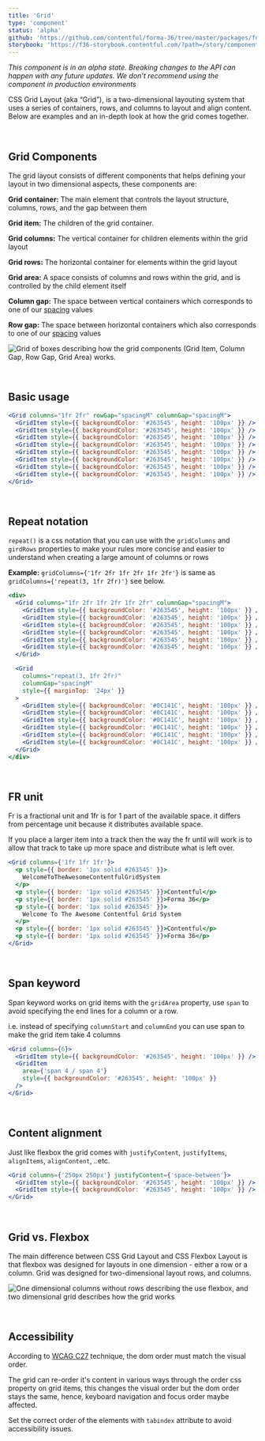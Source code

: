 ```yaml
---
title: 'Grid'
type: 'component'
status: 'alpha'
github: 'https://github.com/contentful/forma-36/tree/master/packages/forma-36-react-components/src/components/Grid'
storybook: 'https://f36-storybook.contentful.com/?path=/story/components-grid--default'
---
```

*This component is in an alpha state. Breaking changes to the API can happen with any future updates. We don't recommend using the component in production environments*

CSS Grid Layout (aka “Grid”), is a two-dimensional layouting system that uses a series of containers, rows, and columns to layout and align content. Below are examples and an in-depth look at how the grid comes together.

<br />

## Grid Components

The grid layout consists of different components that helps defining your layout in two dimensional aspects, these components are:

**Grid container:** The main element that controls the layout structure, columns, rows, and the gap between them

**Grid item:** The children of the grid container.

**Grid columns:** The vertical container for children elements within the grid layout

**Grid rows:** The horizontal container for elements within the grid layout

**Grid area:** A space consists of columns and rows within the grid, and is controlled by the child element itself

**Column gap:** The space between vertical containers which corresponds to one of our [spacing](/foundation/spacing/) values

**Row gap:** The space between horizontal containers which also corresponds to one of our [spacing](/foundation/spacing/) values

![Grid of boxes describing how the grid components (Grid Item, Column Gap, Row Gap, Grid Area) works.](./assets/grid_layout.png)

<br />

## Basic usage

```jsx
<Grid columns="1fr 2fr" rowGap="spacingM" columnGap="spacingM">
  <GridItem style={{ backgroundColor: '#263545', height: '100px' }} />
  <GridItem style={{ backgroundColor: '#263545', height: '100px' }} />
  <GridItem style={{ backgroundColor: '#263545', height: '100px' }} />
  <GridItem style={{ backgroundColor: '#263545', height: '100px' }} />
  <GridItem style={{ backgroundColor: '#263545', height: '100px' }} />
  <GridItem style={{ backgroundColor: '#263545', height: '100px' }} />
  <GridItem style={{ backgroundColor: '#263545', height: '100px' }} />
  <GridItem style={{ backgroundColor: '#263545', height: '100px' }} />
</Grid>
```

<br />

## Repeat notation

`repeat()` is a css notation that you can use with the `gridColumns` and `girdRows` properties to make your rules more concise and easier to understand when creating a large amount of columns or rows

**Example:** `gridColumns={'1fr 2fr 1fr 2fr 1fr 2fr'}` is same as `gridColumns={'repeat(3, 1fr 2fr)'}` see below.

```jsx
<div>
  <Grid columns="1fr 2fr 1fr 2fr 1fr 2fr" columnGap="spacingM">
    <GridItem style={{ backgroundColor: '#263545', height: '100px' }} />
    <GridItem style={{ backgroundColor: '#263545', height: '100px' }} />
    <GridItem style={{ backgroundColor: '#263545', height: '100px' }} />
    <GridItem style={{ backgroundColor: '#263545', height: '100px' }} />
    <GridItem style={{ backgroundColor: '#263545', height: '100px' }} />
    <GridItem style={{ backgroundColor: '#263545', height: '100px' }} />
  </Grid>

  <Grid
    columns="repeat(3, 1fr 2fr)"
    columnGap="spacingM"
    style={{ marginTop: '24px' }}
  >
    <GridItem style={{ backgroundColor: '#0C141C', height: '100px' }} />
    <GridItem style={{ backgroundColor: '#0C141C', height: '100px' }} />
    <GridItem style={{ backgroundColor: '#0C141C', height: '100px' }} />
    <GridItem style={{ backgroundColor: '#0C141C', height: '100px' }} />
    <GridItem style={{ backgroundColor: '#0C141C', height: '100px' }} />
    <GridItem style={{ backgroundColor: '#0C141C', height: '100px' }} />
  </Grid>
</div>
```

<br />

## FR unit

Fr is a fractional unit and 1fr is for 1 part of the available space. it differs from percentage unit because it distributes available space.

If you place a larger item into a track then the way the fr until will work is to allow that track to take up more space and distribute what is left over.

```jsx
<Grid columns={'1fr 1fr 1fr'}>
  <p style={{ border: '1px solid #263545' }}>
    WelcomeToTheAwesomeContentfulGridSystem
  </p>
  <p style={{ border: '1px solid #263545' }}>Contentful</p>
  <p style={{ border: '1px solid #263545' }}>Forma 36</p>
  <p style={{ border: '1px solid #263545' }}>
    Welcome To The Awesome Contentful Grid System
  </p>
  <p style={{ border: '1px solid #263545' }}>Contentful</p>
  <p style={{ border: '1px solid #263545' }}>Forma 36</p>
</Grid>
```

<br />

## Span keyword

Span keyword works on grid items with the `gridArea` property, use `span` to avoid specifying the end lines for a column or a row.

i.e. instead of specifying `columnStart` and `columnEnd` you can use span to make the grid item take 4 columns

```jsx
<Grid columns={6}>
  <GridItem style={{ backgroundColor: '#263545', height: '100px' }} />
  <GridItem
    area={'span 4 / span 4'}
    style={{ backgroundColor: '#263545', height: '100px' }}
  />
</Grid>
```

<br />

## Content alignment

Just like flexbox the grid comes with `justifyContent`, `justifyItems`, `alignItems`, `alignContent`, ..etc.

```jsx
<Grid columns={'250px 250px'} justifyContent={'space-between'}>
  <GridItem style={{ backgroundColor: '#263545', height: '100px' }} />
  <GridItem style={{ backgroundColor: '#263545', height: '100px' }} />
</Grid>
```

<br />

## Grid vs. Flexbox

The main difference between CSS Grid Layout and CSS Flexbox Layout is that flexbox was designed for layouts in one dimension - either a row or a column.
Grid was designed for two-dimensional layout rows, and columns.

![One dimensional columns without rows describing the use flexbox, and two dimensional grid describes how the grid works](./assets/grid_vs_flexbox.png)

<br />

## Accessibility

According to [WCAG C27](https://www.w3.org/TR/WCAG20-TECHS/C27.html) technique, the dom order must match the visual order.

The grid can re-order it's content in various ways through the order css property on grid items, this changes the visual order but the dom order stays the same, hence,
keyboard navigation and focus order maybe affected.

Set the correct order of the elements with `tabindex` attribute to avoid accessibility issues.
